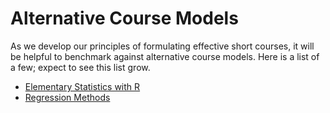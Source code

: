 

# Alternative Course Models {#C:AlternativeCourse}

As we develop our principles of formulating effective short courses, it will be helpful to benchmark against alternative course models. Here is a list of a few; expect to see this list grow.


*  [Elementary Statistics with R](http://www.r-tutor.com/elementary-statistics)
*  [Regression Methods](https://online.stat.psu.edu/stat501/)



